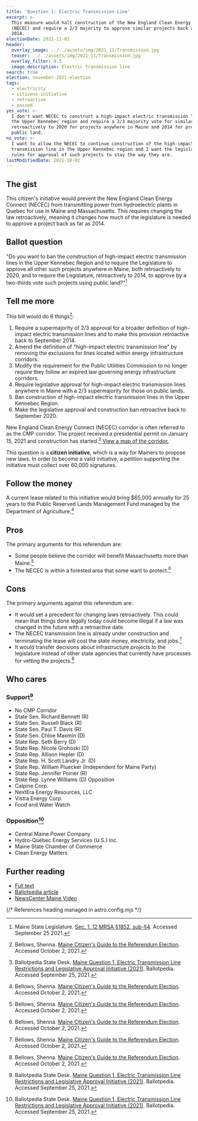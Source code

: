 ```yaml
---
title: 'Question 1: Electric Transmission Line'
excerpt: >-
  This measure would halt construction of the New England Clean Energy Connect
  (NECEC) and require a 2/3 majority to approve similar projects back as far as
  2014.
electionDate: 2021-11-02
header:
  overlay_image: ../../assets/img/2021_11/Transmission.jpg
  teaser: ../../assets/img/2021_11/Transmission.jpg
  overlay_filter: 0.5
  image_description: Electric transmission line
search: true
election: november-2021-election
tags:
  - electricity
  - citizens-initiative
  - retroactive
  - passed
yes_vote: >-
  I don't want NECEC to construct a high-impact electric transmission line in
  the Upper Kennebec region and require a 2/3 majority vote for similar projects
  retroactively to 2020 for projects anywhere in Maine and 2014 for projects on
  public land.
no_vote: >-
  I want to allow the NECEC to continue construction of the high-impact electric
  transmission line in the Upper Kennebec region and I want the legislative
  rules for approval of such projects to stay the way they are.
lastModifiedDate: 2021-10-02
---
```


## The gist

This citizen's initiative would prevent the New England Clean Energy Connect (NECEC) from transmitting power from hydroelectric plants in Quebec for use in Maine and Massachusetts. This requires changing the law retroactively, meaning it changes how much of the legislature is needed to approve a project back as far as 2014.

## Ballot question

"Do you want to ban the construction of high-impact electric transmission lines in the Upper Kennebec Region and to require the Legislature to approve all other such projects anywhere in Maine, both retroactively to 2020, and to require the Legislature, retroactively to 2014, to approve by a two-thirds vote such projects using public land?"[^1]

<YesNoTable yesContent={frontmatter.yes_vote} noContent={frontmatter.no_vote} />

## Tell me more

This bill would do 6 things[^4]:

1. Require a supermajority of 2/3 approval for a broader definition of high-impact electric transmission lines and to make this provision retroactive back to September 2014.
2. Amend the definition of "high-impact electric transmission line" by removing the exclusions for lines located within energy infrastructure corridors.
3. Modify the requirement for the Public Utilities Commission to no longer require they follow an expired law governing energy infrastructure corridors.
4. Require legislative approval for high-impact electric transmission lines anywhere in Maine with a 2/3 supermajority for those on public lands.
5. Ban construction of high-impact electric transmission lines in the Upper Kennebec Region.
6. Make the legislative approval and construction ban retroactive back to September 2020.

New England Clean Energy Connect (NECEC) corridor is often referred to as the CMP corridor. The project received a presidential permit on January 15, 2021 and construction has started.[^2] [View a map of the corridor.](<https://ballotpedia.org/Maine_Question_1,_Electric_Transmission_Line_Restrictions_and_Legislative_Approval_Initiative_(2021)#Background>)

This question is a **citizen initiative**, which is a way for Mainers to propose new laws. In order to become a valid initiative, a petition supporting the initiative must collect over 60,000 signatures.

## Follow the money

A current lease related to this initiative would bring $65,000 annually for 25 years to the Public Reserved Lands Management Fund managed by the Department of Agriculture.[^4]

## Pros

The primary arguments for this referendum are:

- Some people believe the corridor will benefit Massachusetts more than Maine.[^4]
- The NECEC is within a forested area that some want to protect.[^4]

## Cons

The primary arguments against this referendum are:

- It would set a precedent for changing laws retroactively. This could mean that things done legally today could become illegal if a law was changed in the future with a retroactive date.
- The NECEC transmission line is already under construction and terminating the lease will cost the state money, electricity, and jobs.[^4]
- It would transfer decisions about infrastructure projects to the legislature instead of other state agencies that currently have processes for vetting the projects.[^4]

## Who cares

### Support[^2]

- No CMP Corridor
- State Sen. Richard Bennett (R)
- State Sen. Russell Black (R)
- State Sen. Paul T. Davis (R)
- State Sen. Chloe Maxmin (D)
- State Rep. Seth Berry (D)
- State Rep. Nicole Grohoski (D)
- State Rep. Allison Hepler (D)
- State Rep. H. Scott Landry Jr. (D)
- State Rep. William Pluecker (Independent for Maine Party)
- State Rep. Jennifer Poirier (R)
- State Rep. Lynne Williams (D) Opposition
- Calpine Corp.
- NextEra Energy Resources, LLC
- Vistra Energy Corp.
- Food and Water Watch

### Opposition[^2]

- Central Maine Power Company
- Hydro-Québec Energy Services (U.S.) Inc.
- Maine State Chamber of Commerce
- Clean Energy Matters

## Further reading

- [Full text](https://www.maine.gov/sos/cec/elec/citizens/line.pdf)
- [Ballotpedia article](<https://ballotpedia.org/Maine_Question_1,_Electric_Transmission_Line_Restrictions_and_Legislative_Approval_Initiative_(2021)>)
- [NewsCenter Maine Video](https://www.newscentermaine.com/article/news/politics/ballot-question-1-explained-high-impact-transmission-cmp-central-maine-power-corridor-new-england-clean-energy-corridor/97-8d9808c3-380e-4d37-b0c7-d78870f22d1a)

{/* References heading managed in astro.config.mjs */}
[^1]: Maine State Legislature. [Sec. 1. 12 MRSA §1852, sub-§4](https://www.maine.gov/sos/cec/elec/citizens/line.pdf). Accessed September 25 2021.
[^2]: Ballotpedia State Desk. [Maine Question 1, Electric Transmission Line Restrictions and Legislative Approval Initiative (2021)](https://ballotpedia.org/Maine_Question_1,_Electric_Transmission_Line_Restrictions_and_Legislative_Approval_Initiative_(2021)). Ballotpedia. Accessed September 25, 2021.
[^3]: NewsCenter Maine. [Ballot Question 1 explained](https://www.newscentermaine.com/article/news/politics/ballot-question-1-explained-high-impact-transmission-cmp-central-maine-power-corridor-new-england-clean-energy-corridor/97-8d9808c3-380e-4d37-b0c7-d78870f22d1a)
[^4]: Bellows, Shenna. [Maine Citizen's Guide to the Referendum Election](https://www.maine.gov/sos/cec/elec/upcoming/pdf/11-21citizensguide.pdf). Accessed October 2, 2021.
